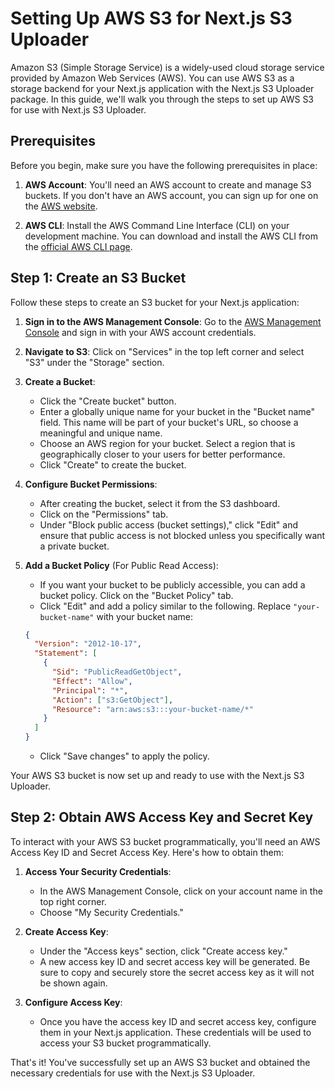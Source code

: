 # Setting Up AWS S3 for Next.js S3 Uploader

Amazon S3 (Simple Storage Service) is a widely-used cloud storage service provided by Amazon Web Services (AWS). You can use AWS S3 as a storage backend for your Next.js application with the Next.js S3 Uploader package. In this guide, we'll walk you through the steps to set up AWS S3 for use with Next.js S3 Uploader.

## Prerequisites

Before you begin, make sure you have the following prerequisites in place:

1. **AWS Account**: You'll need an AWS account to create and manage S3 buckets. If you don't have an AWS account, you can sign up for one on the [AWS website](https://aws.amazon.com/).

2. **AWS CLI**: Install the AWS Command Line Interface (CLI) on your development machine. You can download and install the AWS CLI from the [official AWS CLI page](https://aws.amazon.com/cli/).

## Step 1: Create an S3 Bucket

Follow these steps to create an S3 bucket for your Next.js application:

1. **Sign in to the AWS Management Console**: Go to the [AWS Management Console](https://aws.amazon.com/console/) and sign in with your AWS account credentials.

2. **Navigate to S3**: Click on "Services" in the top left corner and select "S3" under the "Storage" section.

3. **Create a Bucket**:

   - Click the "Create bucket" button.
   - Enter a globally unique name for your bucket in the "Bucket name" field. This name will be part of your bucket's URL, so choose a meaningful and unique name.
   - Choose an AWS region for your bucket. Select a region that is geographically closer to your users for better performance.
   - Click "Create" to create the bucket.

4. **Configure Bucket Permissions**:

   - After creating the bucket, select it from the S3 dashboard.
   - Click on the "Permissions" tab.
   - Under "Block public access (bucket settings)," click "Edit" and ensure that public access is not blocked unless you specifically want a private bucket.

5. **Add a Bucket Policy** (For Public Read Access):

   - If you want your bucket to be publicly accessible, you can add a bucket policy. Click on the "Bucket Policy" tab.
   - Click "Edit" and add a policy similar to the following. Replace `"your-bucket-name"` with your bucket name:

   ```json
   {
     "Version": "2012-10-17",
     "Statement": [
       {
         "Sid": "PublicReadGetObject",
         "Effect": "Allow",
         "Principal": "*",
         "Action": ["s3:GetObject"],
         "Resource": "arn:aws:s3:::your-bucket-name/*"
       }
     ]
   }
   ```

   - Click "Save changes" to apply the policy.

Your AWS S3 bucket is now set up and ready to use with the Next.js S3 Uploader.

## Step 2: Obtain AWS Access Key and Secret Key

To interact with your AWS S3 bucket programmatically, you'll need an AWS Access Key ID and Secret Access Key. Here's how to obtain them:

1. **Access Your Security Credentials**:

   - In the AWS Management Console, click on your account name in the top right corner.
   - Choose "My Security Credentials."

2. **Create Access Key**:

   - Under the "Access keys" section, click "Create access key."
   - A new access key ID and secret access key will be generated. Be sure to copy and securely store the secret access key as it will not be shown again.

3. **Configure Access Key**:

   - Once you have the access key ID and secret access key, configure them in your Next.js application. These credentials will be used to access your S3 bucket programmatically.

That's it! You've successfully set up an AWS S3 bucket and obtained the necessary credentials for use with the Next.js S3 Uploader.
